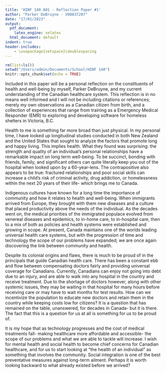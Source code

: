```yaml
---
title: 'HINF 140 A01 - Reflection Paper #1'
author: "Parker DeBruyne - V00837207"
date: "17/01/2023"
output:
  pdf_document:
    latex_engine: xelatex
  html_document: default
indent: true
header-includes:
    - \usepackage{setspace}\doublespacing
---
```


```r
rm(list=ls())
setwd("/Users/admin/Documents/School/HINF 140")
knitr::opts_chunk$set(echo = TRUE)
```
\newpage
Included in this paper will be a personal reflection on the constituents of health and well-being by myself, Parker DeBruyne, and my current understanding of the Canadian healthcare system. This reflection is in no means well informed and I will not be including citations or references; merely my own observations as a Canadian citizen from birth, and a collection of experiences that range from training as a Emergency Medical Responder (EMR) to exploring and developing software for homeless shelters in Victoria, B.C.\
  
Health to me is something far more broad than just physical. In my personal time, I have looked up longitudinal studies conducted in both New Zealand and the United States that sought to analyze the factors that promote long and happy living. This implies health. What they found was surprising: the strength and quality of an individual's personal relationships have a remarkable impact on long term well-being. To be succinct, bonding with friends, family, and significant others can quite literally keep you out of the hospital when looked upon by a 60-year-lens. The contrapositive also appears to be true: fractured relationships and poor social skills can increase a child's risk of criminal activity, drug addiction, or homelessness within the next 20 years of their life- which brings me to Canada.\

Indigenous cultures have known for a long time the importance of community and how it relates to health and well-being. When immigrants arrived from Europe, they brought with them new diseases and a culture that placed productivity above the needs of the individual. As the decades went on, the medical priorities of the immigrated populace evolved from venereal diseases and epidemics, to in-home care, to in-hospital care, then to a mix of both as policies and health systems were established and growing in scope. At present, Canada maintains one of the worlds leading universal health care systems, but with the progression of time and technology the scope of our problems have expanded; we are once again discovering the link between community and health.\

Despite its colonial origins and flaws, there is much to be proud of in the principals that guide Canadian health care. There has been a constant ebb and flow between compensating doctors fairly and providing universal coverage for Canadians. Currently, Canadians can enjoy not going into debt due to an injury, and are able to walk into any hospital in the country and receive treatment. Due to the shortage of doctors however, along with other systemic issues, they may be waiting in that hospital for many hours before receiving care or may have to wait months for test results. How can we incentivize the population to educate new doctors and retain them in the country while keeping costs low for citizens? It is a question that has remained on the table, unanswered, for decades in Canada- but it is there. The fact that this is a question for us at all is something for us to be proud of.\

It is my hope that as technology progresses and the cost of medical treatments fall- making healthcare more affordable and accessible- the scope of our problems and what we are able to tackle will increase. I wish for mental health and social health to become chief concerns for Canadian healthcare, and for us to start looking at "the health of an individual" as something that involves the community. Social integration is one of the best preventative measures against long-term ailment. Perhaps it is worth looking backward to what already existed before we arrived?
